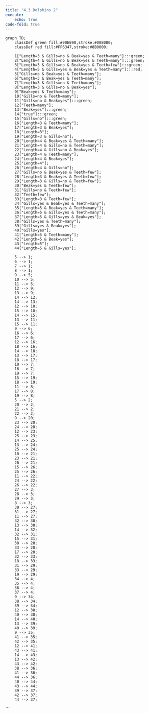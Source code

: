 ```yaml
---
title: "4.3 Dolphins 2"
execute: 
    echo: true
code-fold: true
---
```


```mermaid

graph TD;
    classDef green fill:#90EE90,stroke:#008000;
    classDef red fill:#FF6347,stroke:#8B0000;
    
    1["Length=3 & Gills=no & Beak=yes & Teeth=many"]:::green;
    2["Length=4 & Gills=no & Beak=yes & Teeth=many"]:::green;
    3["Length=3 & Gills=no & Beak=yes & Teeth=few"]:::green;
    4["Length=5 & Gills=yes & Beak=yes & Teeth=many"]:::red;
    5["Gills=no & Beak=yes & Teeth=many"];
    6["Length=3 & Beak=yes & Teeth=many"];
    7["Length=3 & Gills=no & Teeth=many"];
    8["Length=3 & Gills=no & Beak=yes"];
    9["Beak=yes & Teeth=many"];
    10["Gills=no & Teeth=many"];
    11["Gills=no & Beak=yes"]:::green;
    12["Teeth=many"];
    13["Beak=yes"]:::green;
    14["true"]:::green;
    15["Gills=no"]:::green;
    16["Length=3 & Teeth=many"];
    17["Length=3 & Beak=yes"];
    18["Length=3"];
    19["Length=3 & Gills=no"];
    20["Length=4 & Beak=yes & Teeth=many"];
    21["Length=4 & Gills=no & Teeth=many"];
    22["Length=4 & Gills=no & Beak=yes"];
    23["Length=4 & Teeth=many"];
    24["Length=4 & Beak=yes"];
    25["Length=4"];
    26["Length=4 & Gills=no"];
    27["Gills=no & Beak=yes & Teeth=few"];
    28["Length=3 & Beak=yes & Teeth=few"];
    29["Length=3 & Gills=no & Teeth=few"];
    30["Beak=yes & Teeth=few"];
    31["Gills=no & Teeth=few"];
    32["Teeth=few"];
    33["Length=3 & Teeth=few"];
    34["Gills=yes & Beak=yes & Teeth=many"];
    35["Length=5 & Beak=yes & Teeth=many"];
    36["Length=5 & Gills=yes & Teeth=many"];
    37["Length=5 & Gills=yes & Beak=yes"];
    38["Gills=yes & Teeth=many"];
    39["Gills=yes & Beak=yes"];
    40["Gills=yes"];
    41["Length=5 & Teeth=many"];
    42["Length=5 & Beak=yes"];
    43["Length=5"];
    44["Length=5 & Gills=yes"];
    
    5 --> 1;
    6 --> 1;
    7 --> 1;
    8 --> 1;
    9 --> 5;
    10 --> 5;
    11 --> 5;
    12 --> 9;
    13 --> 9;
    14 --> 12;
    14 --> 13;
    12 --> 10;
    15 --> 10;
    14 --> 15;
    13 --> 11;
    15 --> 11;
    9 --> 6;
    16 --> 6;
    17 --> 6;
    12 --> 16;
    18 --> 16;
    14 --> 18;
    13 --> 17;
    18 --> 17;
    10 --> 7;
    16 --> 7;
    19 --> 7;
    15 --> 19;
    18 --> 19;
    11 --> 8;
    17 --> 8;
    19 --> 8;
    5 --> 2;
    20 --> 2;
    21 --> 2;
    22 --> 2;
    9 --> 20;
    23 --> 20;
    24 --> 20;
    12 --> 23;
    25 --> 23;
    14 --> 25;
    13 --> 24;
    25 --> 24;
    10 --> 21;
    23 --> 21;
    26 --> 21;
    15 --> 26;
    25 --> 26;
    11 --> 22;
    24 --> 22;
    26 --> 22;
    27 --> 3;
    28 --> 3;
    29 --> 3;
    8 --> 3;
    30 --> 27;
    31 --> 27;
    11 --> 27;
    32 --> 30;
    13 --> 30;
    14 --> 32;
    32 --> 31;
    15 --> 31;
    30 --> 28;
    33 --> 28;
    17 --> 28;
    32 --> 33;
    18 --> 33;
    31 --> 29;
    33 --> 29;
    19 --> 29;
    34 --> 4;
    35 --> 4;
    36 --> 4;
    37 --> 4;
    9 --> 34;
    38 --> 34;
    39 --> 34;
    12 --> 38;
    40 --> 38;
    14 --> 40;
    13 --> 39;
    40 --> 39;
    9 --> 35;
    41 --> 35;
    42 --> 35;
    12 --> 41;
    43 --> 41;
    14 --> 43;
    13 --> 42;
    43 --> 42;
    38 --> 36;
    41 --> 36;
    44 --> 36;
    40 --> 44;
    43 --> 44;
    39 --> 37;
    42 --> 37;
    44 --> 37;
```


```
